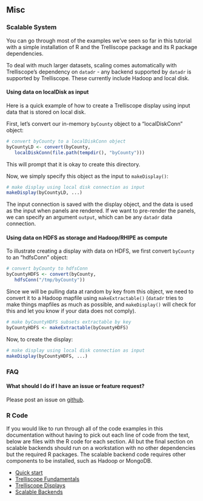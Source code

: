 ## Misc ##

### Scalable System ###

You can go through most of the examples we've seen so far in this tutorial with a simple installation of R and the Trelliscope package and its R package dependencies.  

To deal with much larger datasets, scaling comes automatically with Trelliscope's dependency on `datadr` - any backend supported by `datadr` is supported by Trelliscope.  These currently include Hadoop and local disk.
 
#### Using data on localDisk as input

Here is a quick example of how to create a Trelliscope display using input data that is stored on local disk.

First, let's convert our in-memory `byCounty` object to a "localDiskConn" object:

```r
# convert byCounty to a localDiskConn object
byCountyLD <- convert(byCounty, 
   localDiskConn(file.path(tempdir(), "byCounty")))
```

This will prompt that it is okay to create this directory.

Now, we simply specify this object as the input to `makeDisplay()`:

```r
# make display using local disk connection as input
makeDisplay(byCountyLD, ...)
```

The input connection is saved with the display object, and the data is used as the input when panels are rendered.  If we want to pre-render the panels, we can specify an argument `output`, which can be any `datadr` data connection.

#### Using data on HDFS as storage and Hadoop/RHIPE as compute

To illustrate creating a display with data on HDFS, we first convert `byCounty` to an "hdfsConn" object:

```r
# convert byCounty to hdfsConn
byCountyHDFS <- convert(byCounty, 
   hdfsConn("/tmp/byCounty"))
```

Since we will be pulling data at random by key from this object, we need to convert it to a Hadoop mapfile using `makeExtractable()` (`datadr` tries to make things mapfiles as much as possible, and `makeDisplay()` will check for this and let you know if your data does not comply).  

```r
# make byCountyHDFS subsets extractable by key
byCountyHDFS <- makeExtractable(byCountyHDFS)
```

Now, to create the display:

```r
# make display using local disk connection as input
makeDisplay(byCountyHDFS, ...)
```

### FAQ ###

#### What should I do if I have an issue or feature request?

Please post an issue on [github](https://github.com/tesseradata/trelliscope/issues).

### R Code ###

If you would like to run through all of the code examples in this documentation without having to pick out each line of code from the text, below are files with the R code for each section.  All but the final section on scalable backends should run on a workstation with no other dependencies but the required R packages.  The scalable backend code requires other components to be installed, such as Hadoop or MongoDB.

- [Quick start](code/2quickstart.R)
- [Trelliscope Fundamentals](code/3fundamentals.R)
- [Trelliscope Displays](code/4displays.R)
- [Scalable Backends](code/6misc.R)

